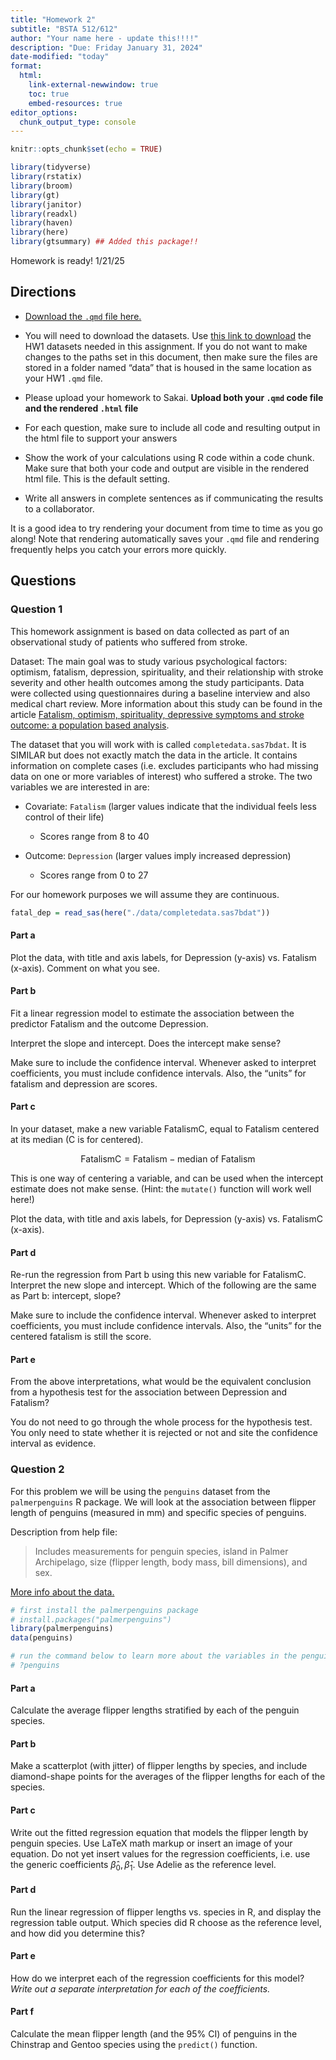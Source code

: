 ```yaml
---
title: "Homework 2"
subtitle: "BSTA 512/612"
author: "Your name here - update this!!!!"
description: "Due: Friday January 31, 2024"
date-modified: "today"
format: 
  html:
    link-external-newwindow: true
    toc: true
    embed-resources: true
editor_options: 
  chunk_output_type: console
---
```


```r
knitr::opts_chunk$set(echo = TRUE)

library(tidyverse)
library(rstatix)
library(broom)
library(gt)
library(janitor)
library(readxl)
library(haven)
library(here)
library(gtsummary) ## Added this package!!

```

::: callout-caution
Homework is ready! 1/21/25
:::

## Directions


-   [Download the `.qmd` file here.](https://github.com/nwakim/BSTA_512_W25/blob/main/homework/HW_02.qmd)

-   You will need to download the datasets. Use [this link to download](https://ohsuitg-my.sharepoint.com/:f:/g/personal/wakim_ohsu_edu/EtimsrgruwZOvhVqgx31g0MBwLSTj2L53ilK_ZIw9-vucA?e=sBvCNu) the HW1 datasets needed in this assignment. If you do not want to make changes to the paths set in this document, then make sure the files are stored in a folder named "data" that is housed in the same location as your HW1 `.qmd` file.

-   Please upload your homework to Sakai. **Upload both your `.qmd` code file and the rendered `.html` file**

-   For each question, make sure to include all code and resulting output in the html file to support your answers

-   Show the work of your calculations using R code within a code chunk. Make sure that both your code and output are visible in the rendered html file. This is the default setting.

-   Write all answers in complete sentences as if communicating the results to a collaborator.

::: callout-tip
It is a good idea to try rendering your document from time to time as you go along! Note that rendering automatically saves your `.qmd` file and rendering frequently helps you catch your errors more quickly.
:::

## Questions

### Question 1

This homework assignment is based on data collected as part of an observational study of patients who suffered from stroke.

Dataset: The main goal was to study various psychological factors: optimism, fatalism, depression, spirituality, and their relationship with stroke severity and other health outcomes among the study participants. Data were collected using questionnaires during a baseline interview and also medical chart review. More information about this study can be found in the article [Fatalism, optimism, spirituality, depressive symptoms and stroke outcome: a population based analysis](https://pubmed.ncbi.nlm.nih.gov/21940963/).

The dataset that you will work with is called `completedata.sas7bdat`. It is SIMILAR but does not exactly match the data in the article. It contains information on complete cases (i.e. excludes participants who had missing data on one or more variables of interest) who suffered a stroke. The two variables we are interested in are:

-   Covariate: `Fatalism` (larger values indicate that the individual feels less control of their life)

    -   Scores range from 8 to 40

-   Outcome: `Depression` (larger values imply increased depression)

    -   Scores range from 0 to 27

For our homework purposes we will assume they are continuous.

```r
fatal_dep = read_sas(here("./data/completedata.sas7bdat"))
```

#### Part a

Plot the data, with title and axis labels, for Depression (y-axis) vs. Fatalism (x-axis). Comment on what you see.

#### Part b

Fit a linear regression model to estimate the association between the predictor Fatalism and the outcome Depression.

Interpret the slope and intercept. Does the intercept make sense?

::: callout-note
Make sure to include the confidence interval. Whenever asked to interpret coefficients, you must include confidence intervals. Also, the "units" for fatalism and depression are scores.
:::

#### Part c

In your dataset, make a new variable FatalismC, equal to Fatalism centered at its median (C is for centered).

$$
\text{FatalismC} = \text{Fatalism} - \text{median of Fatalism}
$$

This is one way of centering a variable, and can be used when the intercept estimate does not make sense. (Hint: the `mutate()` function will work well here!)

Plot the data, with title and axis labels, for Depression (y-axis) vs. FatalismC (x-axis).

#### Part d

Re-run the regression from Part b using this new variable for FatalismC. Interpret the new slope and intercept. Which of the following are the same as Part b: intercept, slope?

::: callout-note
Make sure to include the confidence interval. Whenever asked to interpret coefficients, you must include confidence intervals. Also, the "units" for the centered fatalism is still the score.
:::

#### Part e

From the above interpretations, what would be the equivalent conclusion from a hypothesis test for the association between Depression and Fatalism?

::: callout-note
You do not need to go through the whole process for the hypothesis test. You only need to state whether it is rejected or not and site the confidence interval as evidence.
:::

### Question 2

For this problem we will be using the `penguins` dataset from the `palmerpenguins` R package. We will look at the association between flipper length of penguins (measured in mm) and specific species of penguins.

Description from help file:

> Includes measurements for penguin species, island in Palmer Archipelago, size (flipper length, body mass, bill dimensions), and sex.

[More info about the data.](https://allisonhorst.github.io/palmerpenguins/)

```r
# first install the palmerpenguins package
# install.packages("palmerpenguins")
library(palmerpenguins)
data(penguins)

# run the command below to learn more about the variables in the penguins dataset
# ?penguins
```

#### Part a

Calculate the average flipper lengths stratified by each of the penguin species.

#### Part b

Make a scatterplot (with jitter) of flipper lengths by species, and include diamond-shape points for the averages of the flipper lengths for each of the species.

#### Part c

Write out the fitted regression equation that models the flipper length by penguin species. Use LaTeX math markup or insert an image of your equation. Do not yet insert values for the regression coefficients, i.e. use the generic coefficients $\widehat{\beta}_0, \widehat{\beta}_1$. Use Adelie as the reference level.

#### Part d

Run the linear regression of flipper lengths vs. species in R, and display the regression table output. Which species did R choose as the reference level, and how did you determine this?

#### Part e

How do we interpret each of the regression coefficients for this model? *Write out a separate interpretation for each of the coefficients.*

#### Part f

Calculate the mean flipper length (and the 95% CI) of penguins in the Chinstrap and Gentoo species using the `predict()` function.


